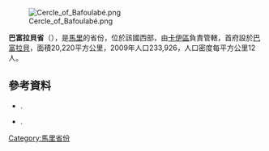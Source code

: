 [[Image:Cercle_of_Bafoulabé.png|right]]

'''巴富拉貝省'''（{{lang-fr|Cercle de Bafoulabé}}），是[[馬里|馬里]]的省份，位於該國西部，由[[卡伊區|卡伊區]]負責管轄，首府設於[[巴富拉貝|巴富拉貝]]，面積20,220平方公里，2009年人口233,926，人口密度每平方公里12人。

==參考資料==
*{{citation|year=1999 |title=Loi N°99-035/ du 10 Aout 1999 Portant Création des Collectivités Territoriales de Cercles et de Régions |url=http://www.matcl.gov.ml/PDF/LoiCreationCercleReg.pdf |publisher=Ministère de l'Administration Territoriales et des Collectivités Locales, République du Mali |language=fr |deadurl=yes |archiveurl=https://web.archive.org/web/20120309073942/http://www.matcl.gov.ml/PDF/LoiCreationCercleReg.pdf |archivedate=2012-03-09 }}.
*{{citation |title=Communes de la Région de Kayes |publisher=Ministère de l’administration territoriale et des collectivités locales, République du Mali |url=http://www.matcl.gov.ml/pdf/ComRegKayes.pdf |language=fr |deadurl=yes |archiveurl=https://www.webcitation.org/6AnYG9eqc?url=http://www.matcl.gov.ml/pdf/ComRegKayes.pdf |archivedate=2012-09-19 }}.

{{coord|13|40|N|10|40|W|dim:220000_region:ML-1_type:adm2nd_source:dewiki|display=title}}

{{卡伊區}}

[[Category:馬里省份|Category:馬里省份]]


{{Mali-geo-stub}}
